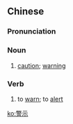 ==Chinese==
{{zh-forms}}

===Pronunciation===
{{zh-pron
|m=jǐngshì
|c=ging2 si6
|mn=kéng-sī
|cat=n,v
}}

===Noun===
{{zh-noun}}

# [[caution]]; [[warning]]

===Verb===
{{zh-verb}}

# to [[warn]]; to [[alert]]

[[ko:警示]]
